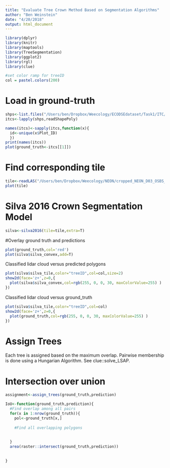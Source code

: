 ```yaml
---
title: "Evaluate Tree Crown Method Based on Segmentation Algorithms"
author: "Ben Weinstein"
date: "4/20/2018"
output: html_document
---
```


```r
library(dplyr)
library(knitr)
library(maptools)
library(TreeSegmentation)
library(ggplot2)
library(rgl)
library(clue)

#set color ramp for treeID
col = pastel.colors(200)

```

# Load in ground-truth
```r
shps<-list.files("/Users/ben/Dropbox/Weecology/ECODSEdataset/Task1/ITC/",pattern=".shp",full.names = T)
itcs<-lapply(shps,readShapePoly)

names(itcs)<-sapply(itcs,function(x){
  id<-unique(x$Plot_ID)
  })
print(names(itcs))
plot(ground_truth<-itcs[[1]])
```
# Find corresponding tile

```r
tile<-readLAS("/Users/ben/Dropbox/Weecology/NEON/cropped_NEON_D03_OSBS_DP1_402000_3286000_classified_point_cloud.laz")
plot(tile)
```

# Silva 2016 Crown Segmentation Model

```r
silva<-silva2016(tile=tile,extra=T)
```

#Overlay ground truth and predictions

```r
plot(ground_truth,col='red')
plot(silva$silva_convex,add=T)
```

Classified lidar cloud versus predicted polygons

```r
plot(silva$silva_tile,color="treeID",col=col,size=2)
show2d(face='z+',z=0,{
  plot(silva$silva_convex,col=rgb(255, 0, 0, 30, maxColorValue=255) )
})
```


Classified lidar cloud versus ground_truth

```r
plot(silva$silva_tile,color="treeID",col=col)
show2d(face='z+',z=0,{
  plot(ground_truth,col=rgb(255, 0, 0, 30, maxColorValue=255) )
})
```

# Assign Trees

Each tree is assigned based on the maximum overlap. Pairwise membership is done using a Hungarian Algorithm. See clue::solve_LSAP.

# Intersection over union

```r

assignment<-assign_trees(ground_truth,prediction)

IoU<-function(ground_truth,prediction){
  #Find overlap among all pairs
  for(x in 1:nrow(ground_truth)){
    pol<-ground_truth[x,]
    
    #Find all overlapping polygons
    
    
  }
  area(raster::intersect(ground_truth,prediction))
  
  
}



```
